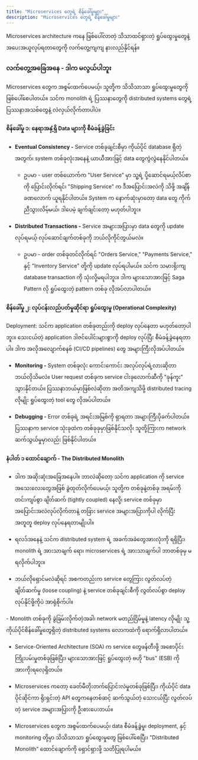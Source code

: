 ```yaml
---
title: "Microservices တွေရဲ့ စိန်ခေါ်မှုများ"
description: "Microservices တွေရဲ့ စိန်ခေါ်မှုများ"
---
```



<Aside title="ရည်ရွယ်ချက်">
   Microservices architecture ကနေ ဖြစ်ပေါ်လာတဲ့ သိသာထင်ရှားတဲ့ ရှုပ်ထွေးမှုတွေနဲ့ အပေးအယူလုပ်ရတာတွေကို လက်တွေ့ကျကျ နားလည်နိုင်ရန်။
</Aside>

### လက်တွေ့အခြေအနေ - ဒါက မလွယ်ပါဘူး
Microservices တွေက အစွမ်းထက်ပေမယ့်၊ သူတို့က သိသိသာသာ ရှုပ်ထွေးမှုတွေကို ဖြစ်ပေါ်စေပါတယ်။ သင်က monolith ရဲ့ ပြဿနာတွေကို distributed systems တွေရဲ့ ပြဿနာအသစ်တွေနဲ့ လဲလှယ်လိုက်တာပါပဲ။

#### စိန်ခေါ်မှု ၁: နေရာအနှံ့ရှိ Data များကို စီမံခန့်ခွဲခြင်း
- **Eventual Consistency -** Service တစ်ခုချင်းစီမှာ ကိုယ်ပိုင် database ရှိတဲ့အတွက်၊ system တစ်ခုလုံးအနေနဲ့ ယာယီအားဖြင့် data တွေကွဲလွဲနေနိုင်ပါတယ်။ 
  - ဥပမာ - user တစ်ယောက်က "User Service" မှာ သူ့ရဲ့ ပို့ဆောင်ရမယ့်လိပ်စာကို ပြောင်းလိုက်ရင်၊ "Shipping Service" က ဒီအပြောင်းအလဲကို သိဖို့ အချိန်ခဏလောက် ယူရနိုင်ပါတယ်။ System က နောက်ဆုံးမှာတော့ data တွေ ကိုက်ညီသွားလိမ့်မယ်၊ ဒါပေမဲ့ ချက်ချင်းတော့ မဟုတ်ပါဘူး။

- **Distributed Transactions -** Service အများအပြားမှာ data တွေကို update လုပ်ရမယ့် လုပ်ဆောင်ချက်တစ်ခုကို ဘယ်လိုကိုင်တွယ်မလဲ။ 
  - ဥပမာ - order တစ်ခုတင်လိုက်ရင် "Orders Service," "Payments Service," နှင့် "Inventory Service" တို့ကို update လုပ်ရပါမယ်။ သင်က သမားရိုးကျ database transaction ကို သုံးလို့မရပါဘူး။ ဒါက များသောအားဖြင့် Saga Pattern လို ရှုပ်ထွေးတဲ့ pattern တစ်ခု လိုအပ်လာပါတယ်။

#### စိန်ခေါ်မှု ၂: လုပ်ငန်းလည်ပတ်မှုဆိုင်ရာ ရှုပ်ထွေးမှု (Operational Complexity)
Deployment: သင်က application တစ်ခုတည်းကို deploy လုပ်နေတာ မဟုတ်တော့ပါဘူး။ သေးငယ်တဲ့ application ဒါဇင်ပေါင်းများစွာကို deploy လုပ်ပြီး စီမံခန့်ခွဲနေရတာပါ။ ဒါက အလိုအလျောက်စနစ် (CI/CD pipelines) တွေ အများကြီးလိုအပ်ပါတယ်။

- **Monitoring -** System တစ်ခုလုံး ကောင်းကောင်း အလုပ်လုပ်ရဲ့လားဆိုတာ ဘယ်လိုသိမလဲ။ User request တစ်ခုက service ငါးခုလောက်ဆီကို "ခုန်ကူး" သွားနိုင်တယ်။ ပြဿနာဘယ်မှာဖြစ်လဲဆိုတာ အတိအကျသိဖို့ distributed tracing လိုမျိုး ရှုပ်ထွေးတဲ့ tool တွေ လိုအပ်ပါတယ်။

- **Debugging -** Error တစ်ခုရဲ့ အရင်းအမြစ်ကို ရှာရတာ အများကြီးပိုခက်ပါတယ်။ ပြဿနာက service သုံးခုထဲက တစ်ခုခုမှာဖြစ်နိုင်သလို၊ သူတို့ကြားက network ဆက်သွယ်မှုမှာလည်း ဖြစ်နိုင်ပါတယ်။

#### နံပါတ် ၁ ထောင်ချောက် - The Distributed Monolith
- ဒါက အဆိုးဆုံးအခြေအနေပါ။ ဘာလဲဆိုတော့ သင်က application ကို service အသေးလေးတွေအဖြစ် ခွဲထုတ်လိုက်ပေမယ့်၊ သူတို့က တစ်ခုနဲ့တစ်ခု အရမ်းကို တင်းကျပ်စွာ ချိတ်ဆက် (tightly coupled) နေလို့၊ service တစ်ခုမှာ အပြောင်းအလဲလုပ်လိုက်တာနဲ့ တခြား service အများအပြားကိုပါ လိုက်ပြီးအတူတူ deploy လုပ်နေရတာမျိုးပါ။

- ရလဒ်အနေနဲ့ သင်က distributed system ရဲ့ အခက်အခဲတွေအားလုံးကို ရရှိပြီး၊ monolith ရဲ့ အားသာချက် ရော၊ microservices ရဲ့ အားသာချက်ပါ ဘာတစ်ခုမှ မရလိုက်ပါဘူး။

- ဘယ်လိုရှောင်မလဲဆိုရင် အစကတည်းက service တွေကြား လွတ်လပ်တဲ့ချိတ်ဆက်မှု (loose coupling) နဲ့ service တစ်ခုချင်းစီကို လွတ်လပ်စွာ deploy လုပ်နိုင်ဖို့ကိုပဲ အာရုံစိုက်ပါ။

<ContentImage src={distributedMonolith} alt="Anti-Pattern: The Distributed Monolith" />

<Aside title="အနှစ်ချုပ်">
- Monolith တစ်ခုကို ခွဲခြမ်းလိုက်တဲ့အခါ၊ network မတည်ငြိမ်မှုနဲ့ latency လိုမျိုး သူ့ကိုယ်ပိုင်စိန်ခေါ်မှုတွေရှိတဲ့ distributed systems လောကထဲကို ရောက်ရှိလာပါတယ်။

- Service-Oriented Architecture (SOA) က service တွေဖန်တီးဖို့ အစောပိုင်းကြိုးပမ်းမှုတစ်ခုဖြစ်ပြီး၊ များသောအားဖြင့် ရှုပ်ထွေးတဲ့ ဗဟို "bus" (ESB) ကို အားကိုးရလေ့ရှိတယ်။

- Microservices ကတော့ ခေတ်မီတိုးတက်ပြောင်းလဲမှုတစ်ခုဖြစ်ပြီး၊ ကိုယ်ပိုင် data ပိုင်ဆိုင်ကာ ရိုးရှင်းတဲ့ API တွေကနေတစ်ဆင့် ဆက်သွယ်တဲ့ သေးငယ်ပြီး လွတ်လပ်တဲ့ service အများအပြားကို ဦးစားပေးတယ်။

- Microservices တွေက အစွမ်းထက်ပေမယ့်၊ data စီမံခန့်ခွဲမှု၊ deployment, နှင့် monitoring တို့မှာ သိသိသာသာ ရှုပ်ထွေးမှုတွေ ဖြစ်ပေါ်စေပြီး၊ "Distributed Monolith" ထောင်ချောက်ကို ရှောင်ရှားဖို့ သတိပြုရပါမယ်။
</Aside>